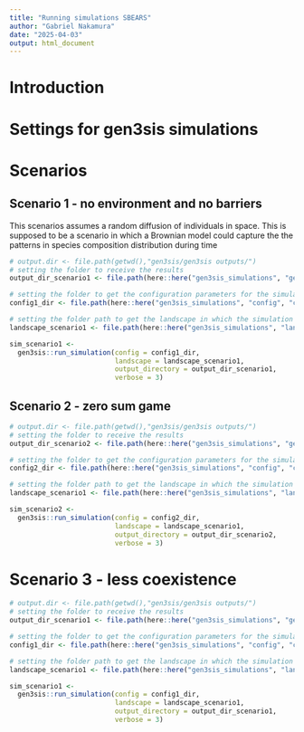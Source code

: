 ---
title: "Running simulations SBEARS"
author: "Gabriel Nakamura"
date: "2025-04-03"
output: html_document
---

# Introduction

# Settings for gen3sis simulations

# Scenarios

## Scenario 1 - no environment and no barriers 

This scenarios assumes a random diffusion of individuals in space. This is 
    supposed to be a scenario in which a Brownian model could capture the 
    the patterns in species composition distribution during time 
    
```{r}

# output.dir <- file.path(getwd(),"gen3sis/gen3sis outputs/")
# setting the folder to receive the results 
output_dir_scenario1 <- file.path(here::here("gen3sis_simulations", "gen3sis_output_1"))

# setting the folder to get the configuration parameters for the simulation of the first scenario
config1_dir <- file.path(here::here("gen3sis_simulations", "config", "config_presence", "config_presence.R"))

# setting the folder path to get the landscape in which the simulation will be running
landscape_scenario1 <- file.path(here::here("gen3sis_simulations", "landscape_plain", "landscapes"))

sim_scenario1 <- 
  gen3sis::run_simulation(config = config1_dir,
                          landscape = landscape_scenario1,
                          output_directory = output_dir_scenario1, 
                          verbose = 3)


```


## Scenario 2 - zero sum game


```{r}
# output.dir <- file.path(getwd(),"gen3sis/gen3sis outputs/")
# setting the folder to receive the results 
output_dir_scenario2 <- file.path(here::here("gen3sis_simulations", "gen3sis_output_2"))

# setting the folder to get the configuration parameters for the simulation of the first scenario
config2_dir <- file.path(here::here("gen3sis_simulations", "config", "config_zero_sum", "config_neutral_zero_sum.R"))

# setting the folder path to get the landscape in which the simulation will be running
landscape_scenario1 <- file.path(here::here("gen3sis_simulations", "landscape_plain", "landscapes"))

sim_scenario2 <- 
  gen3sis::run_simulation(config = config2_dir,
                          landscape = landscape_scenario1,
                          output_directory = output_dir_scenario2, 
                          verbose = 3)


```


# Scenario 3 - less coexistence


```{r}

# output.dir <- file.path(getwd(),"gen3sis/gen3sis outputs/")
# setting the folder to receive the results 
output_dir_scenario1 <- file.path(here::here("gen3sis_simulations", "gen3sis_output_presence_less_coex"))

# setting the folder to get the configuration parameters for the simulation of the first scenario
config1_dir <- file.path(here::here("gen3sis_simulations", "config", "config_presence_less_coex", "config_presence_less_coex.R"))

# setting the folder path to get the landscape in which the simulation will be running
landscape_scenario1 <- file.path(here::here("gen3sis_simulations", "landscape_plain", "landscapes"))

sim_scenario1 <- 
  gen3sis::run_simulation(config = config1_dir,
                          landscape = landscape_scenario1,
                          output_directory = output_dir_scenario1, 
                          verbose = 3)


```



